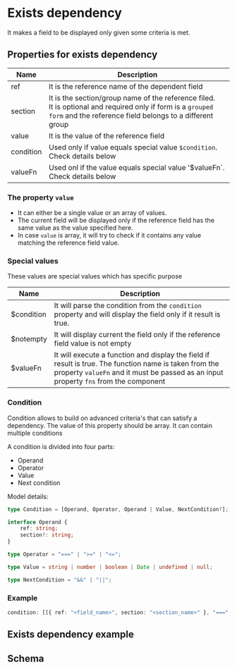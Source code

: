 # Exists dependency

It makes a field to be displayed only given some criteria is met.

## Properties for exists dependency

| Name      | Description                                                                |
| --------- | -------------------------------------------------------------------------- |
| ref       | It is the reference name of the dependent field                            |
| section   | It is the section/group name of the reference filed.<br/> It is optional and required only if form is a `grouped form` and the reference field belongs to a different group|
| value     | It is the value of the reference field                                     |
| condition | Used only if value equals special value `$condition`. Check details below  |
| valueFn   | Used onl if the value equals special value '$valueFn`. Check details below |

### The property `value`

-   It can either be a single value or an array of values.
-   The current field will be displayed only if the reference field has the same value as the value specified here.
-   In case `value` is array, it will try to check if it contains any value matching the reference field value.

### Special values

These values are special values which has specific purpose

| Name       | Description                                                                                                                                                                                    |
| ---------- | ---------------------------------------------------------------------------------------------------------------------------------------------------------------------------------------------- |
| $condition | It will parse the condition from the `condition` property and will display the field only if it result is true.                                                                                |
| $notempty  | It will display current the field only if the reference field value is not empty                                                                                                               |
| $valueFn   | It will execute a function and display the field if result is true. The function name is taken from the property `valueFn` and it must be passed as an input property `fns` from the component |

### Condition

Condition allows to build on advanced criteria's that can satisfy a dependency. The value of this property should be array. It can contain multiple conditions

A condition is divided into four parts:

-   Operand
-   Operator
-   Value
-   Next condition

Model details:

```typescript
type Condition = [Operand, Operator, Operand | Value, NextCondition?];

interface Operand {
    ref: string;
    section?: string;
}

type Operator = "===" | ">=" | "<=";

type Value = string | number | boolean | Date | undefined | null;

type NextCondition = "&&" | "||";
```

### Example

```typescript
condition: [[{ ref: "<field_name>", section: "<section_name>" }, "===", true]];
```

## Exists dependency example


<SalariedForm />

## Schema

<SchemaViewer value={schema} />
